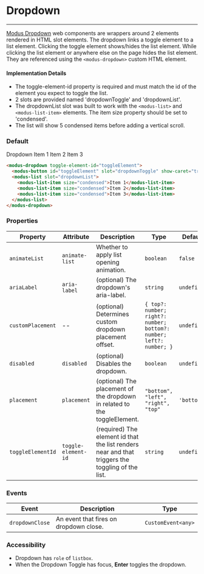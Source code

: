 # Dropdown

---

[Modus Dropdown](https://modus.trimble.com/components/dropdowns/) web components are wrappers around 2 elements rendered in HTML slot elements. The dropdown links a toggle element to a list element. Clicking the toggle element shows/hides the list element. While clicking the list element or anywhere else on the page hides the list element. They are referenced using the `<modus-dropdown>` custom HTML element.

#### Implementation Details

- The toggle-element-id property is required and must match the id of the element you expect to toggle the list.
- 2 slots are provided named 'dropdownToggle' and 'dropdownList'.
- The dropdownList slot was built to work with the `<modus-list>` and `<modus-list-item>` elements. The item size property should be set to 'condensed'.
- The list will show 5 condensed items before adding a vertical scroll.

### Default

<modus-dropdown toggle-element-id="toggleElement">
  <modus-button id="toggleElement" slot="dropdownToggle" show-caret="true">
    Dropdown
  </modus-button>
  <modus-list slot="dropdownList">
    <modus-list-item size="condensed">Item 1</modus-list-item>
    <modus-list-item size="condensed">Item 2</modus-list-item>
    <modus-list-item size="condensed">Item 3</modus-list-item>
  </modus-list>
</modus-dropdown>

```html
<modus-dropdown toggle-element-id="toggleElement">
  <modus-button id="toggleElement" slot="dropdownToggle" show-caret="true">Dropdown</modus-button>
  <modus-list slot="dropdownList">
    <modus-list-item size="condensed">Item 1</modus-list-item>
    <modus-list-item size="condensed">Item 2</modus-list-item>
    <modus-list-item size="condensed">Item 3</modus-list-item>
  </modus-list>
</modus-dropdown>
```

### Properties

| Property          | Attribute           | Description                                                                                      | Type                                                                | Default     |
| ----------------- | ------------------- | ------------------------------------------------------------------------------------------------ | ------------------------------------------------------------------- | ----------- |
| `animateList`     | `animate-list`      | Whether to apply list opening animation.                                                         | `boolean`                                                           | `false`     |
| `ariaLabel`       | `aria-label`        | (optional) The dropdown's aria-label.                                                            | `string`                                                            | `undefined` |
| `customPlacement` | --                  | (optional) Determines custom dropdown placement offset.                                          | `{ top?: number; right?: number; bottom?: number; left?: number; }` | `undefined` |
| `disabled`        | `disabled`          | (optional) Disables the dropdown.                                                                | `boolean`                                                           | `undefined` |
| `placement`       | `placement`         | (optional) The placement of the dropdown in related to the toggleElement.                        | `"bottom", "left", "right", "top"`                                  | `'bottom'`  |
| `toggleElementId` | `toggle-element-id` | (required) The element id that the list renders near and that triggers the toggling of the list. | `string`                                                            | `undefined` |

### Events

| Event           | Description                            | Type               |
| --------------- | -------------------------------------- | ------------------ |
| `dropdownClose` | An event that fires on dropdown close. | `CustomEvent<any>` |

### Accessibility

- Dropdown has `role` of `listbox`.
- When the Dropdown Toggle has focus, **Enter** toggles the dropdown.
